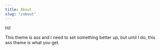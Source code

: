 ```yaml
---
title: About
slug: "/about"
---
```


Hi!

This theme is ass and I need to set something better up, but until I do, this ass theme is what you get.
